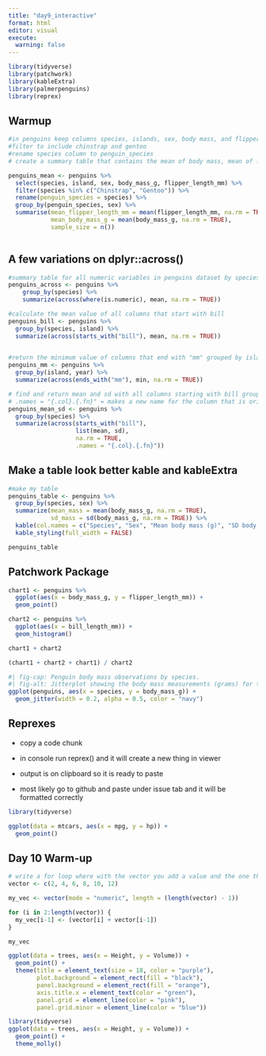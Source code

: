 ```yaml
---
title: "day9_interactive"
format: html
editor: visual
execute: 
  warning: false
---
```


```r
library(tidyverse)
library(patchwork)
library(kableExtra)
library(palmerpenguins)
library(reprex)
```

## Warmup

```r
#in penguins keep columns species, islands, sex, body mass, and flipperlength 
#filter to include chinstrap and gentoo
#rename species column to penguin_species
# create a summary table that contains the mean of body mass, mean of flipper length, and the total count of observations each by species and sex

penguins_mean <- penguins %>% 
  select(species, island, sex, body_mass_g, flipper_length_mm) %>% 
  filter(species %in% c("Chinstrap", "Gentoo")) %>% 
  rename(penguin_species = species) %>% 
  group_by(penguin_species, sex) %>% 
  summarise(mean_flipper_length_mm = mean(flipper_length_mm, na.rm = TRUE),
            mean_body_mass_g = mean(body_mass_g, na.rm = TRUE),
            sample_size = n())
  
```

## A few variations on dplyr::across()

```r
#summary table for all numeric variables in penguins dataset by species
penguins_across <- penguins %>% 
    group_by(species) %>% 
    summarize(across(where(is.numeric), mean, na.rm = TRUE))

```

```r
#calculate the mean value of all columns that start with bill
penguins_bill <- penguins %>% 
  group_by(species, island) %>% 
  summarize(across(starts_with("bill"), mean, na.rm = TRUE))
  
```

```r
#return the minimum value of columns that end with "mm" grouped by island and year
penguins_mm <- penguins %>% 
  group_by(island, year) %>% 
  summarize(across(ends_with("mm"), min, na.rm = TRUE))
```

```r
# find and return mean and sd with all columns starting with bill grouped by penguin species and retunring a new name that combines original with function
# .names = "{.col}.{.fn}" = makes a new name for the column that is original column.function applied
penguins_mean_sd <- penguins %>% 
  group_by(species) %>% 
  summarize(across(starts_with("bill"),
                   list(mean, sd),
                   na.rm = TRUE,
                   .names = "{.col}.{.fn}"))
```

## Make a table look better kable and kableExtra

```r
#make my table
penguins_table <- penguins %>% 
  group_by(species, sex) %>% 
  summarize(mean_mass = mean(body_mass_g, na.rm = TRUE),
            sd_mass = sd(body_mass_g, na.rm = TRUE)) %>% 
  kable(col.names = c("Species", "Sex", "Mean body mass (g)", "SD body mass (g)")) %>% 
  kable_styling(full_width = FALSE)

penguins_table
```

## Patchwork Package

```r
chart1 <- penguins %>% 
  ggplot(aes(x = body_mass_g, y = flipper_length_mm)) +
  geom_point()
```

```r
chart2 <- penguins %>% 
  ggplot(aes(x = bill_length_mm)) +
  geom_histogram()
```

```r
chart1 + chart2
```

```r
(chart1 + chart2 + chart1) / chart2
```

```r
#| fig-cap: Penguin body mass observations by species. 
#| fig-alt: Jitterplot showing the body mass measurements (grams) for three penguin species (Adelie, chinstrap, gentoo) observed near Palmer Archipeligo, Antartica. Adelie and Chinstraps have similar body mass sizes with Gentoos noticably larger than both.
ggplot(penguins, aes(x = species, y = body_mass_g)) +
  geom_jitter(width = 0.2, alpha = 0.5, color = "navy")
```

## Reprexes

-   copy a code chunk

-   in console run reprex() and it will create a new thing in viewer

-   output is on clipboard so it is ready to paste

-   most likely go to github and paste under issue tab and it will be formatted correctly

```r
library(tidyverse)

ggplot(data = mtcars, aes(x = mpg, y = hp)) +
  geom_point()
```

## Day 10 Warm-up

```r
# write a for loop where with the vector you add a value and the one that immediately procedes it, retuning a new vector with those sums
vector <- c(2, 4, 6, 8, 10, 12)

my_vec <- vector(mode = "numeric", length = (length(vector) - 1))

for (i in 2:length(vector)) {
  my_vec[i-1] <- (vector[i] + vector[i-1])
}

my_vec
```

```r
ggplot(data = trees, aes(x = Height, y = Volume)) +
  geom_point() +
  theme(title = element_text(size = 18, color = "purple"),
        plot.background = element_rect(fill = "black"),
        panel.background = element_rect(fill = "orange"),
        axis.title.x = element_text(color = "green"),
        panel.grid = element_line(color = "pink"),
        panel.grid.minor = element_line(color = "blue"))
```

```r
library(tidyverse)
ggplot(data = trees, aes(x = Height, y = Volume)) +
  geom_point() +
  theme_molly()
  
```

